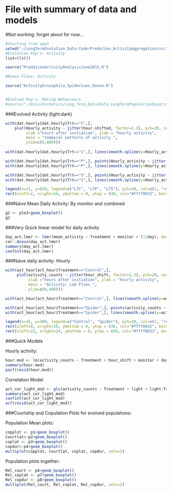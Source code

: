 # File with summary of data and models
#Not working: forget about for now...
```r
#Starting from open
setwd("~/LongTermEvolution_Data-Code/Predation_ActivityAggregation/scripts")
#Evolution Pop's: Activity
list=(ls())

source("PredationActivityAnalysisJune2015.R")

#Nieve Flies: Activity

source("ActivityDrosophila_SpiderCues_Nieve.R")


#Evolved Pop's: Mating Behaviours
#source("~/Bioinformatics/Long_Term_Data/Data_LongTermPopulationExperiments_Git/PredationCourtship/scripts/AP_data_R_script.R")
```




###Evolved Activity (light:dark)

```r
with(dat.hourly[dat.hourly$Trt=="C",], 
    plot(Hourly_activity ~ jitter(hour.shifted, factor=1.3), pch=20, cex=0.2,
         xlab ="hours after initiation", ylab = "hourly activity",
         main = "temporal patterns of activity ",
         ylim=c(0,800)))
         
with(dat.hourly[dat.hourly$Trt=="C",], lines(smooth.spline(y=Hourly_activity, x = hour.shifted),lwd=2))

with(dat.hourly[dat.hourly$Trt=="P",], points(Hourly_activity ~ jitter(hour.shifted, factor=1.3), pch=20, cex=0.2, col="red"))
with(dat.hourly[dat.hourly$Trt=="P",], lines(smooth.spline(y=Hourly_activity, x = hour.shifted), col="red", lwd=2))

with(dat.hourly[dat.hourly$Trt=="S",], points(Hourly_activity ~ jitter(hour.shifted, factor=1.3), pch=20, cex=0.2, col="blue"))
with(dat.hourly[dat.hourly$Trt=="S",], lines(smooth.spline(y=Hourly_activity, x = hour.shifted), col="blue", lwd=2))

legend(x=21, y=820, legend=c("LTC", "LTP", "LTS"), pch=20, col=c(1, "red", "blue"))
rect(xleft=2, xright=14, ybottom = 0, ytop = 830, col="#ffff0032", border=NA)

```



###Naive Mean Daily Activity: By monitor and combined

```r

g2 <- plo3+geom_boxplot()
g2
```

###Very Quick linear model for daily activity

```r
day_act.lmer <- lmer(mean_activity ~ Treatment + monitor + (1|day), data=day_act)
car::Anova(day_act.lmer)
summary(day_act.lmer)
confint(day_act.lmer)
```



###Naive daily activity: Hourly

```r

with(act_hour[act_hour$Treatment=="Control",], 
     plot(activity_counts ~ jitter(hour_shift, factor=1.3), pch=20, cex=0.2,
          xlab ="hours after initiation", ylab = "hourly activity",
          main = "Activity: Lab Flies ",
          ylim=c(0,400)))

with(act_hour[act_hour$Treatment=="Control",], lines(smooth.spline(y=activity_counts, x = hour_shift),lwd=2))

with(act_hour[act_hour$Treatment=="Spider",], points(activity_counts ~ jitter(hour_shift, factor=1.3), pch=20, cex=0.2, col="red"))
with(act_hour[act_hour$Treatment=="Spider",], lines(smooth.spline(y=activity_counts, x = hour_shift), col="red", lwd=2))

legend(x=15, y=400, legend=c("Control", "Spider"), pch=20, col=c(1, "red"))
rect(xleft=0, xright=10, ybottom = 0, ytop = 830, col="#ffff0032", border=NA)
rect(xleft=22, xright=24, ybottom = 0, ytop = 830, col="#ffff0032", border=NA)

```


###Quick Models

Hourly activity:
```r
hour.mod <- lm(activity_counts ~ Treatment + hour_shift + monitor + day,data=act_hour)
summary(hour.mod)
pacf(resid(hour.mod))
```


Correlation Model
```r
act_cor_light_mod <- gls(activity_counts ~ Treatment + light + light:Treatment +  hour_shift + monitor + day, correlation = corAR1(form =~1|hour_shift), control = list(singular.ok = TRUE), data=act_hour)
summary(act_cor_light_mod)
confint(act_cor_light_mod)
acf(resid(act_cor_light_mod))
```


###Courtship and Copulation Plots for evolved populations:

Population Mean plots:

```r

copplot <- p1+geom_boxplot()
Courtlat<-p2+geom_boxplot()
coplat <- p3+geom_boxplot()
copdur<-p4+geom_boxplot()
multiplot(copplot, Courtlat, coplat, copdur, cols=2)
```

Population plots together:

```r
Rel_court <- p6+geom_boxplot()
Rel_coplat <- p7+geom_boxplot()
Rel_copdur <- p8+geom_boxplot()
multiplot(Rel_court, Rel_coplat, Rel_copdur, cols=2)
```






